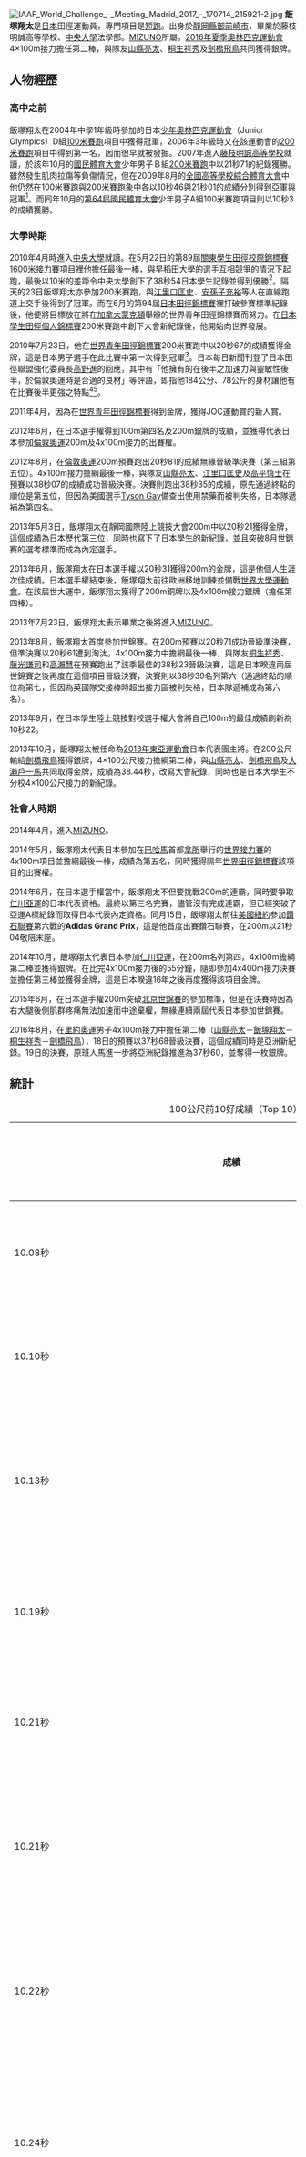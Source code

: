 {{NoteTA|1=zh-cn:0米;zh-hk:0米;zh-tw:0公尺}}
{{Infobox sportsperson
| name                      =飯塚翔太
| image                     =Heats200mMenRio2016 006.jpg
| real_name                 =飯塚翔太
| romanizedname             =Iizuka Shota
| birth_name                =
| nationality               ={{JPN}}
| national_team             ={{JPN}}
| ethnicity                 =
| hometown                  =
| citizenship               =
| birth_date                ={{Birth date and age|year=1991|month=6|day=25}}
| birth_place               ={{JPN}}靜岡縣御前崎市
| death_date                =
| death_place               =
| resting_place             =
| residence                 ={{JPN}}
| education                 =中央大學法學部
| alma_mater                =御前崎市立浜岡中學校<br/>藤枝明誠高等學校<br/>中央大學
| years_active=2001年－
| height={{height|m=1.84}}
| weight={{weight|kg=78}}
| spouse=
| country={{JPN}}
| sport=田徑
| event=跳遠、短跑
| collegeteam=中央大學
| team=美津濃株式會社
| turnedpro=
| coach=
| retired=
| coaching=
| worlds=
{{collapsible list
|'''2010年世界青年田徑錦標賽'''：200公尺第一名
|'''2010年世界青年田徑錦標賽'''：4×100公尺接力第四名
|'''2013年夏季世界大學生運動會'''：田徑200公尺第三名
|'''2013年夏季世界大學生運動會'''：田徑4×100公尺接力第二名
|'''2013年世界田徑錦標賽'''：4×100公尺接力第六名
|'''2014年世界接力賽'''：4×100公尺接力第五名
|'''2017年世界田徑錦標賽'''：4×100公尺接力第三名
}}
| regionals=
{{collapsible list
|'''2011年亞洲田徑錦標賽'''：200公尺第四名
|'''2013年東亞運動會'''：田徑200公尺第二名
|'''2013年東亞運動會'''：田徑4×100公尺接力第一名
|'''2014年亞洲運動會'''：田徑200公尺第四名
|'''2014年亞洲運動會'''：田徑4×100公尺接力第二名
|'''2014年亞洲運動會'''：田徑4×400公尺接力第一名
|'''2018年亞洲運動會'''：田徑200公尺第六名
|'''2018年亞洲運動會'''：田徑4×400公尺接力第三名
|'''2019年亞洲田徑大獎賽重慶江津站男子組'''：100公尺第二名
|'''2019年亞洲田徑大獎賽重慶奧體站男子組'''：100公尺第二名
}}
| nationals=
{{collapsible list
|'''2007年國民體育大會陸上競技少年男子組'''：200公尺第一名
|'''2009年全國高等學校陸上競技對校選手權大會男子組'''：100公尺第二名
|'''2009年全國高等學校陸上競技對校選手權大會男子組'''：4×100公尺接力第五名
|'''2009年全國高等學校陸上競技對校選手權大會男子組'''：200公尺第一名
|'''2009年國民體育大會陸上競技少年男子組'''：100公尺第一名
|'''2010年國民體育大會陸上競技成年男子組'''：100公尺第五名
|'''2010年國民體育大會陸上競技男子組'''：4×100公尺接力第一名
|'''2011年日本陸上競技選手權大會男子組'''：200公尺第四名
|'''2011年日本陸上競技選手權大會男子組'''：4×100公尺接力第一名
|'''2011年日本陸上競技選手權大會男子組'''：4×400公尺接力第一名
|'''2012年日本陸上競技選手權大會男子組'''：100公尺第四名
|'''2012年日本陸上競技選手權大會男子組'''：200公尺第二名
|'''2013年日本陸上競技選手權大會男子組'''：200公尺第一名
|'''2014年日本陸上競技選手權大會男子組'''：200公尺第三名
|'''2014年全日本實業團對抗陸上競技選手權大會男子組'''：200公尺第二名
|'''2014年全日本實業團對抗陸上競技選手權大會男子組'''：4×100公尺接力第二名
|'''2014年全日本實業團對抗陸上競技選手權大會男子組'''：4×400公尺接力第一名
|'''2016年日本陸上競技選手權大會男子組'''：200公尺第一名
|'''2016年全日本實業團對抗陸上競技選手權大會男子組'''：200公尺第一名
|'''2016年全日本實業團對抗陸上競技選手權大會男子組'''：4×100公尺接力第一名
|'''2016年全日本實業團對抗陸上競技選手權大會男子組'''：4×400公尺接力第一名
|'''2017年日本陸上競技選手權大會男子組'''：200公尺第三名
|'''2017年全日本實業團對抗陸上競技選手權大會男子組'''：4×100公尺接力第七名
|'''2017年全日本實業團對抗陸上競技選手權大會男子組'''：100公尺第二名
|'''2017年全日本實業團對抗陸上競技選手權大會男子組'''：4×400公尺接力第一名
|'''2018年日本陸上競技選手權大會男子組'''：200公尺第一名
|'''2018年全日本實業團對抗陸上競技選手權大會男子組'''：200公尺第一名
|'''2018年全日本實業團對抗陸上競技選手權大會男子組'''：4×400公尺接力第二名
|'''2019年日本陸上競技選手權大會男子組'''：100公尺第四名
|'''2020年日本陸上競技選手權大會男子組'''：100公尺第四名
|'''2020年日本陸上競技選手權大會男子組'''：200公尺第一名
|'''2021年夏季奧林匹克運動會田徑測試賽'''：200公尺第一名
|'''2021年日本陸上競技選手權大會男子組'''：200公尺第六名
}}
| olympics=
{{collapsible list
|'''2012年夏季奧林匹克運動會'''：田徑4×100公尺接力第四名
|'''2016年夏季奧林匹克運動會'''：田徑4×100公尺接力第二名
}}
| highestranking=
{{整齊列表|class=wikitable
|'''50公尺-55公尺-60公尺-100公尺'''|第81名（2019年7月16日）
|'''200公尺'''|第13名（2016年8月16日）
}}
| pb=
{{collapsible list
|'''跳遠'''：6.64公尺（W：+4.6，超風速）（2005年）
|'''跳遠'''：6.08公尺（W：+1.4）（2005年）
|'''30公尺'''：3.90秒（RT：0.133）（2018年）
|'''40公尺'''：4.82秒（RT：0.133）（2018年）
|'''50公尺'''：5.71秒（W：-0.7）（2018年）
|'''60公尺'''：6.59秒（W：-0.7）（2018年）
|'''70公尺'''：7.47秒（W：-0.7）（2018年）
|'''80公尺'''：8.36秒（W：-0.7）（2018年）
|'''90公尺'''：9.28秒（W：-0.7）（2018年）
|'''100公尺'''：10.08秒（W：+1.9）（2017年）
|'''120公尺'''：12.61秒（2011年）
|'''140公尺'''：14.57秒（2011年）
|'''150公尺'''：15.23秒（W：+0.8）（2014年 '''全國紀錄'''）
|'''160公尺'''：16.57秒（W：0.0）（2011年）
|'''180公尺'''：18.43秒（W：+0.8）（2014年 '''全國紀錄'''）
|'''200公尺'''：20.11秒（W：+1.8）（2016年）
}}
| medaltemplates=
{{MedalCount|type=國際運動賽會
|夏季奧林匹克運動會|0|1|0
|世界田徑錦標賽|0|0|1
|亞洲運動會|1|1|1
|夏季世界大學生運動會|0|1|1
|亞洲田徑大獎賽|0|2|0
|世界青年田徑錦標賽|1|0|0
|東亞運動會|0|1|1
}}
{{MedalCountry|{{JPN}}}}
{{MedalSport|男子田徑}}
{{MedalCompetition|世界青年田徑錦標賽}}
{{MedalGold|2010年加拿大紐賓士域省蒙克頓|200公尺}}
{{MedalCompetition|ゴールデングランプリ}}
{{MedalSilver|2011年日本神奈川縣川崎市中原區|4×100公尺接力}}
{{MedalSilver|2016年日本神奈川縣川崎市中原區|200公尺}}
{{MedalGold|2018年日本大阪府大阪市東住吉區|4×100公尺接力}}
{{MedalCompetition|Janusz Kusociński Memorial}}
{{MedalBronze|2013年波蘭斯泰丁|200公尺}}
{{MedalCompetition|夏季世界大學生運動會}}
{{MedalBronze|2013年俄羅斯喀山|200公尺}}
{{MedalSilver|2013年俄羅斯喀山|4×100公尺接力}}
{{MedalCompetition|東亞運動會}}
{{MedalSilver|2013年中國天津市南開區|200公尺}}
{{MedalBronze|2013年中國天津市南開區|4×100公尺接力}}
{{MedalCompetition|德克薩斯接力賽}}
{{MedalSilver|2014年美國德克薩斯州特拉維斯郡奧斯丁|4×100公尺接力（Invitational）}}
{{MedalCompetition|Paavo Nurmi Games}}
{{MedalGold|2014年芬蘭土庫|100公尺}}
{{MedalCompetition|Spitzen Leichtathletik}}
{{MedalBronze|2014年瑞士琉森|200公尺}}
{{MedalCompetition|亞洲運動會}}
{{MedalSilver|2014年韓國仁川廣域市|4×100公尺接力}}
{{MedalGold|2014年韓國仁川廣域市|4×400公尺接力}}
{{MedalBronze|2018年印尼雅加達|4×400公尺接力}}
{{MedalCompetition|夏季奧林匹克運動會}}
{{MedalSilver|2016年巴西里約熱內盧|4×100公尺接力}}
{{MedalCompetition|世界田徑錦標賽}}
{{MedalBronze|2017年英國英格蘭倫敦|4×100公尺接力}}
{{MedalCompetition|London Grand Prix}}
{{MedalSilver|2018年英國英格蘭倫敦|4×100公尺接力}}
{{MedalCompetition|亞洲田徑大獎賽}}
{{MedalSilver|2019年中國重慶市江津區|100公尺}}
{{MedalSilver|2019年中國重慶市九龍坡區|100公尺}}
| show-medals=
| updated=2022年2月22日
}}
{{世大運獎牌記錄
|代表={{JPN}}
|項目=田徑
|a1=2013|b1=3|c1=200公尺
|a2=2013|b2=2|c2=4×100公尺接力
}}
{{japanese|飯塚 翔太|いいづか しょうた|Iizuka Shōta}}
[[File:IAAF_World_Challenge_-_Meeting_Madrid_2017_-_170714_215921-2.jpg|thumb]]
'''飯塚翔太'''{{BD|1991年|6月25日||}}是[[日本|日本]]田徑運動員，專門項目是[[短跑|短跑]]。出身於[[靜岡縣|靜岡縣]][[御前崎市|御前崎市]]，畢業於藤枝明誠高等學校、[[中央大學_(日本)|中央大學]]法學部。[[MIZUNO|MIZUNO]]所屬。[[2016年夏季奧林匹克運動會|2016年夏季奧林匹克運動會]]4×100m接力擔任第二棒，與隊友[[山縣亮太|山縣亮太]]、[[桐生祥秀|桐生祥秀]]及[[劍橋飛鳥|劍橋飛鳥]]共同獲得銀牌。

== 人物經歷 ==
===高中之前===
飯塚翔太在2004年中學1年級時參加的日本[[少年奧林匹克運動會|少年奧林匹克運動會]]（Junior Olympics）D組[[100米賽跑|100米賽跑]]項目中獲得冠軍，2006年3年級時又在該運動會的[[200米賽跑|200米賽跑]]項目中得到第一名，因而很早就被發掘。2007年進入[[藤枝明誠高等學校|藤枝明誠高等學校]]就讀，於該年10月的[[國民體育大會|國民體育大會]]少年男子Ｂ組[[200米賽跑|200米賽跑]]中以21秒71的紀錄獲勝。雖然發生肌肉拉傷等負傷情況，但在2009年8月的[[全國高等學校綜合體育大會|全國高等學校綜合體育大會]]中他仍然在100米賽跑與200米賽跑象中各以10秒46與21秒01的成績分別得到亞軍與冠軍<ref name="asahi20100524"/>。而同年10月的[[第64屆國民體育大會|第64屆國民體育大會]]少年男子A組100米賽跑項目則以10秒3的成績獲勝。

===大學時期===
2010年4月時進入[[中央大學_(日本)|中央大學]]就讀。在5月22日的第89屆[[關東學生田徑校際錦標賽|關東學生田徑校際錦標賽]][[1600米接力賽|1600米接力賽]]項目裡他擔任最後一棒，與早稻田大學的選手互相競爭的情況下起跑，最後以10米的差距令中央大學創下了38秒54日本學生記錄並得到優勝<ref name="asahi20100524">「「和製ボルト」は18歳 中大1年・飯塚翔太 陸上・関東学生対校選手権」 『朝日新聞』2010年5月24日東京夕刊、スポーツ1面、9頁。</ref>。隔天的23日飯塚翔太亦參加200米賽跑，與[[江里口匡史|江里口匡史]]、[[安孫子充裕|安孫子充裕]]等人在直線跑道上交手後得到了冠軍。而在6月的第94屆[[日本田徑錦標賽|日本田徑錦標賽]]裡打破參賽標準紀錄後，他便將目標放在將在[[加拿大|加拿大]][[蒙克頓|蒙克頓]]舉辦的世界青年田徑錦標賽而努力。在[[日本學生田徑個人錦標賽|日本學生田徑個人錦標賽]]200米賽跑中創下大會新紀錄後，他開始向世界發展。

2010年7月23日，他在[[世界青年田徑錦標賽|世界青年田徑錦標賽]]200米賽跑中以20秒67的成績獲得金牌，這是日本男子選手在此比賽中第一次得到冠軍<ref>[https://web.archive.org/web/20100727164327/http://www.yomiuri.co.jp/sports/news/20100724-OYT1T00997.htm 「和製ボルト」飯塚翔太、世界ジュニアで「金」] YOMIURIONLINE (2010-07-24). 2010年8月1日閲覧。</ref>。日本每日新聞刊登了日本田徑聯盟強化委員長[[高野進|高野進]]的回應，其中有「他擁有的在後半之加速力與靈敏性後半，於倫敦奧運時是合適的良材」等評語，即指他184公分、78公斤的身材讓他有在比賽後半更強之特點<ref name="asahi20100524"/><ref>「陸上：世界ジュニア選手権 二百V飯塚ら、ロンドンへ新戦力 メダル5個、最多タイ」 『毎日新聞』2010年7月27日東京朝刊、運動面、19頁。</ref>。

2011年4月，因為在[[世界青年田徑錦標賽|世界青年田徑錦標賽]]得到金牌，獲得JOC運動賞的新人賞。

2012年6月，在日本選手權得到100m第四名及200m銀牌的成績，並獲得代表日本參加[[2012年夏季奧林匹克運動會|倫敦奧運]]200m及4x100m接力的出賽權。

2012年8月，在[[2012年夏季奧林匹克運動會|倫敦奧運]]200m預賽跑出20秒81的成績無緣晉級準決賽（第三組第五位）。4x100m接力擔綱最後一棒，與隊友[[山縣亮太|山縣亮太]]、[[江里口匡史|江里口匡史]]及[[高平慎士|高平慎士]]在預賽以38秒07的成績成功晉級決賽。決賽則跑出38秒35的成績，原先通過終點的順位是第五位，但因為美國選手[[泰森·蓋伊|Tyson Gay]]備查出使用禁藥而被判失格，日本隊遞補為第四名。

2013年5月3日，飯塚翔太在靜岡國際陸上競技大會200m中以20秒21獲得金牌，這個成績為日本歷代第三位，同時也寫下了日本學生的新紀錄，並且突破8月世錦賽的選考標準而成為內定選手。

2013年6月，飯塚翔太在日本選手權以20秒31獲得200m的金牌，這是他個人生涯次佳成績。日本選手權結束後，飯塚翔太前往歐洲移地訓練並備戰[[2013年夏季世界大學運動會|世界大學運動會]]。在該屆世大運中，飯塚翔太獲得了200m銅牌以及4x100m接力銀牌（擔任第四棒）。

2013年7月23日，飯塚翔太表示畢業之後將進入[[MIZUNO|MIZUNO]]。

2013年8月，飯塚翔太首度參加世錦賽。在200m預賽以20秒71成功晉級準決賽，但準決賽以20秒61遭到淘汰。4x100m接力中擔綱最後一棒，與隊友[[桐生祥秀|桐生祥秀]]、[[藤光謙司|藤光謙司]]和[[高瀨慧|高瀨慧]]在預賽跑出了該季最佳的38秒23晉級決賽，這是日本睽違兩屆世錦賽之後再度在這個項目晉級決賽，決賽則以38秒39名列第六（通過終點的順位為第七，但因為英國隊交接棒時超出接力區被判失格，日本隊遞補成為第六名）。

2013年9月，在日本學生陸上競技對校選手權大會將自己100m的最佳成績刷新為10秒22。

2013年10月，飯塚翔太被任命為[[2013年東亞運動會|2013年東亞運動會]]日本代表團主將。在200公尺輸給[[劍橋飛鳥|劍橋飛鳥]]獲得銀牌，4×100公尺接力擔綱第二棒，與[[山縣亮太|山縣亮太]]、[[劍橋飛鳥|劍橋飛鳥]]及[[大瀨戶一馬|大瀨戶一馬]]共同取得金牌，成績為38.44秒，改寫大會紀錄，同時也是日本大學生不分校4×100公尺接力的新紀錄。

===社會人時期===
2014年4月，進入[[MIZUNO|MIZUNO]]。

2014年5月，飯塚翔太代表日本參加在[[巴哈馬|巴哈馬]]首都[[拿所|拿所]]舉行的[[2014年世界接力賽|世界接力賽]]的4x100m項目並擔綱最後一棒，成績為第五名，同時獲得隔年[[2015年世界田徑錦標賽|世界田徑錦標賽]]該項目的出賽權。

2014年6月，在日本選手權當中，飯塚翔太不但要挑戰200m的連霸，同時要爭取[[2014年亞洲運動會|仁川亞運]]的日本代表資格。最終以第三名完賽，儘管沒有完成連霸，但已經突破了亞運A標紀錄而取得日本代表內定資格。同月15日，飯塚翔太前往[[美國|美國]][[紐約|紐約]]參加[[國際田聯鑽石聯賽|鑽石聯賽]]第六戰的'''Adidas Grand Prix'''，這是他首度出賽鑽石聯賽，在200m以21秒04敬陪末座。

2014年10月，飯塚翔太代表日本參加[[2014年亞洲運動會|仁川亞運]]，在200m名列第四，4x100m擔綱第二棒並獲得銀牌。在比完4x100m接力後的55分鐘，隨即參加4x400m接力決賽並擔任第三棒並獲得金牌，這是日本睽違16年之後再度獲得該項目金牌。

2015年6月，在日本選手權200m突破[[2015年世界田徑錦標賽|北京世錦賽]]的參加標準，但是在決賽時因為右大腿後側肌群疼痛無法加速而中途棄權，無緣連續兩屆代表日本參加世錦賽。

2016年8月，在[[2016年夏季奧林匹克運動會|里約奧運]]男子4x100m接力中擔任第二棒（[[山縣亮太|山縣亮太]]－[[飯塚翔太|飯塚翔太]]－[[桐生祥秀|桐生祥秀]]－[[劍橋飛鳥|劍橋飛鳥]]），18日的預賽以37秒68晉級決賽，這個成績同時是亞洲新紀錄。19日的決賽，原班人馬進一步將亞洲紀錄推進為37秒60，並奪得一枚銀牌。

== 統計 ==
{| class="wikitable"
|+100公尺前10好成績（Top 10）
|+不列入海拔超過1000公尺、超風速成績
|-
! 成績 !! 風速（m/s） !! 反應時間 !! 時間 !! 地點 !! 地面條件（溼度，溫度，天氣狀況）
|-
| 10.08秒 || +1.9 ||  || 2017年6月4日 || {{JPN}}鳥取縣鳥取市
|-
| 10.10秒 || +1.7 ||  || 2017年6月4日 || {{JPN}}鳥取縣鳥取市
|-
| 10.13秒 || +2.0 ||  || 2020年8月2日 || {{JPN}}靜岡縣静岡市駿河區
|-
| 10.19秒 || +2.0 || 0.152秒 || 2019年6月7日 || {{CHN-1949}}重慶市九龍坡區 || 58.8%，30.6℃，Fine
|-
| 10.21秒 || -0.7 || 0.133秒 || 2018年6月3日 || {{JPN}}鳥取縣鳥取市
|-
| 10.21秒 || +2.0 ||  || 2020年8月2日 || {{JPN}}靜岡縣静岡市駿河區
|-
| 10.22秒 || +0.3 ||  || 2013年9月6日 || {{JPN}}東京都新宿區霞丘町 || 65%，27.6℃，曇り
|-
| 10.24秒 || +0.2 || 0.144秒 || 2017年9月24日 || {{JPN}}大阪府大阪市東住吉區 || 70%，25.2℃，くもり
|-
| 10.24秒 || -0.3 || 0.154秒 || 2019年6月28日 || {{JPN}}福岡縣福岡市博多區 || 88.0%，25.5℃，曇
|-
| 10.26秒 || -0.7 || 0.163秒 || 2018年6月3日 || {{JPN}}鳥取縣鳥取市
|-
| 平均約{{#expr: 10/(1/10.08+1/10.10+1/10.13+1/10.19+1/10.21+1/10.21+1/10.22+1/10.24+1/10.24+1/10.26)}}秒
|}

== 參考資料 ==
{{Reflist}}

== 外部連結 ==
*{{IOC profile|id=shota-iizuka}}
*{{IAAF name|245019}}
*{{Twitter|genius__shota}}
*{{Instagram|shoman0625}}

{{DEFAULTSORT:Iizuka Shōta}}

[[Category:靜岡縣出身人物|Category:靜岡縣出身人物]]
[[Category:中央大學校友_(日本)|Category:中央大學校友 (日本)]]
[[Category:日本男子短跑運動員|Category:日本男子短跑運動員]]
[[Category:日本奧運田徑運動員|Category:日本奧運田徑運動員]]
[[Category:2012年夏季奧林匹克運動會田徑運動員|Category:2012年夏季奧林匹克運動會田徑運動員]]
[[Category:2014年亞洲運動會田徑運動員|Category:2014年亞洲運動會田徑運動員]]
[[Category:2014年亞洲運動會銀牌得主|Category:2014年亞洲運動會銀牌得主]]
[[Category:2014年亞洲運動會金牌得主|Category:2014年亞洲運動會金牌得主]]
[[Category:2016年夏季奧林匹克運動會田徑運動員|Category:2016年夏季奧林匹克運動會田徑運動員]]
[[Category:2016年夏季奧林匹克運動會獎牌得主|Category:2016年夏季奧林匹克運動會獎牌得主]]
[[Category:2018年亞洲運動會田徑運動員|Category:2018年亞洲運動會田徑運動員]]
[[Category:2018年亞洲運動會銅牌得主|Category:2018年亞洲運動會銅牌得主]]
[[Category:亞洲運動會田徑獎牌得主|Category:亞洲運動會田徑獎牌得主]]
[[Category:奥林匹克运动会田径银牌得主|Category:奥林匹克运动会田径银牌得主]]
[[Category:日本奧林匹克運動會銀牌得主|Category:日本奧林匹克運動會銀牌得主]]
[[Category:世界田徑錦標賽獎牌得主|Category:世界田徑錦標賽獎牌得主]]